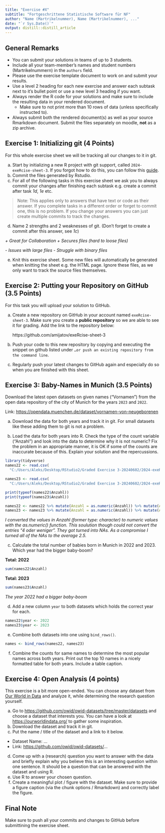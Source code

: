 ```yaml
---
title: "Exercise #X"
subtitle: "Fortgeschrittene Statistische Software für NF"
author: "Name (Martrikelnummer), Name (Martrikelnummer), ..."
date: "`r Sys.Date()`"
output: distill::distill_article
---
```


## General Remarks

-   You can submit your solutions in teams of up to 3 students.
-   Include all your team-member's names and student numbers
    (Martrikelnummern) in the `authors` field.
-   Please use the exercise template document to work on and submit your
    results.
-   Use a level 2 heading for each new exercise and answer each subtask
    next to it's bullet point or use a new level 3 heading if you want.
-   Always render the R code for your solutions and make sure to include
    the resulting data in your rendered document.
    -   Make sure to not print more than 10 rows of data (unless
        specifically instructed to).
-   Always submit both the rendered document(s) as well as your source
    Rmarkdown document. Submit the files separately on moodle, **not**
    as a zip archive.

## Exercise 1: Initializing git (4 Points)

For this whole exercise sheet we will be tracking all our changes to it
in git.

a)  Start by initializing a new R project with git support, called
    `2024-exeRcise-sheet-3`. If you forgot how to do this, you can
    follow this
    [guide](https://malikaihle.github.io/Introduction-RStudio-Git-GitHub/rstudio_project.html).
b)  Commit the files generated by Rstudio.
c)  For all of the following tasks in this exercise sheet we ask you to
    always commit your changes after finishing each subtask e.g. create
    a commit after task *1d*, *1e* etc.

> Note: This applies only to answers that have text or code as their
> answer. If you complete tasks in a different order or forget to commit
> one, this is no problem. If you change your answers you can just
> create multiple commits to track the changes.

d)  Name 2 strengths and 2 weaknesses of git. (Don't forget to create a
    commit after this answer, see *1c*)
    
*+ Great for Collaboration*
*+ Secures files (hard to loose files)*

*- Issues with large files*
*- Struggle with binary files*

e)  Knit this exercise sheet. Some new files will automatically be
    generated when knitting the sheet e.g. the HTML page. Ignore these
    files, as we only want to track the source files themselves.

## Exercise 2: Putting your Repository on GitHub (3.5 Points)

For this task you will upload your solution to GitHub.

a)  Create a new repository on GitHub in your account named
    `exeRcise-sheet-3`. Make sure you create a **public repository** so
    we are able to see it for grading. Add the link to the repository
    below:
    
    https://github.com/amijatov/exeRcise-sheet-3
    
b)  Push your code to this new repository by copying and executing the
    snippet on github listed under
    `…or push an existing repository from the command line`.
c)  Regularly push your latest changes to GitHub again and especially do
    so when you are finished with this sheet.

## Exercise 3: Baby-Names in Munich (3.5 Points)

Download the latest open datasets on given names ("Vornamen") from the
open data repository of the city of Munich for the years `2023` and
`2022`.

Link: <https://opendata.muenchen.de/dataset/vornamen-von-neugeborenen>

a)  Download the data for both years and track it in git. For small
    datasets like these adding them to git is not a problem.

b)  Load the data for both years into R. Check the type of the count
    variable ("Anzahl") and look into the data to determine why it is
    not numeric? Fix the problem in an appropriate manner, it is OK if
    some of the counts are inaccurate because of this. Explain your
    solution and the repercussions.
    
```r
library(tidyverse)
names22 <- read.csv(
  "C:/Users/Aleks/Desktop/RStudio2/Graded Exercise 3-20240602/2024-exeRcise-sheet-3/data/open_data_portal_2022.csv")

names23 <- read.csv(
  "C:/Users/Aleks/Desktop/RStudio2/Graded Exercise 3-20240602/2024-exeRcise-sheet-3/data/vornamen-muenchen-2023.csv")

print(typeof(names22$Anzahl))
print(typeof(names23$Anzahl))

names22 <- names22 %>% mutate(Anzahl = as.numeric(Anzahl)) %>% mutate(Anzahl = ifelse(is.na(Anzahl), 2.5, Anzahl))
names23 <- names23 %>% mutate(Anzahl = as.numeric(Anzahl)) %>% mutate(Anzahl = ifelse(is.na(Anzahl), 2.5, Anzahl))
```

*I converted the values in Anzahl (former type: character) to numeric values with the as.numeric() function. This soulution though could not convert the entries "4 oder weniger". They got turned into NAs. As a compromise I turned all of the NAs to the average 2.5.*

c)  Calculate the total number of babies born in Munich in 2022
    and 2023. Which year had the bigger baby-boom?

**Total: 2022**
```r
sum(names22$Anzahl)
```
**Total: 2023**
```r
sum(names23$Anzahl)
```
*The year 2022 had a bigger baby-boom*

d)  Add a new column `year` to both datasets which holds the correct
    year for each.
    
```r
names22$year <- 2022
names23$year <- 2023
```

e)  Combine both datasets into one using `bind_rows()`.

```r
names <- bind_rows(names22, names23)
```

f)  Combine the counts for same names to determine the most popular
    names across both years. Print out the top 10 names in a nicely
    formatted table for both years. Include a table caption.

## Exercise 4: Open Analysis (4 points)

This exercise is a bit more open-ended. You can choose any dataset from
[Our World in Data](https://ourworldindata.org/) and analyze it, while
determining the research question yourself.

a)  Go to <https://github.com/owid/owid-datasets/tree/master/datasets>
    and choose a dataset that interests you. You can have a look at
    <https://ourworldindata.org/> to gather some inspiration.
b)  Download the dataset and track it in git.
c)  Put the name / title of the dataset and a link to it below.

-   Dataset Name: ...
-   Link: <https://github.com/owid/owid-datasets/>...

d)  Come up with a (research) question you want to answer with the data
    and briefly explain why you believe this is an interesting question
    within one sentence. It should be a question that can be answered
    with the dataset and using R.
e)  Use R to answer your chosen question.
f)  Create a meaningful plot / figure with the dataset. Make sure to
    provide a figure caption (via the chunk options / Rmarkdown) and
    correctly label the figure.

## Final Note

Make sure to push all your commits and changes to GitHub before
submittining the exercise sheet.

